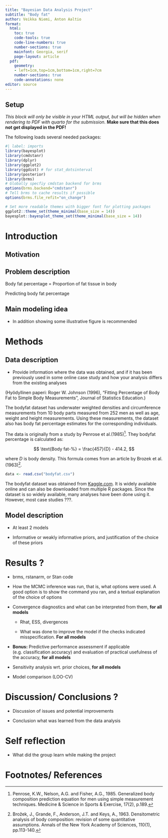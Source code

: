 ```yaml
---
title: "Bayesian Data Analysis Project"
subtitle: "Body fat"
author: Veikka Niemi, Anton Aaltio
format:
  html:
    toc: true
    code-tools: true
    code-line-numbers: true
    number-sections: true
    mainfont: Georgia, serif
    page-layout: article
  pdf:  
    geometry:
    - left=1cm,top=1cm,bottom=1cm,right=7cm
    number-sections: true
    code-annotations: none
editor: source
---
```


:::: {.content-hidden when-format="pdf"}
::: {.callout-warning collapse=false}
 
## Setup


*This block will only be visible in your HTML output, but will be hidden when rendering to PDF with quarto for the submission.*
**Make sure that this does not get displayed in the PDF!**

The following loads several needed packages:

```r
#| label: imports
library(bayesplot)
library(cmdstanr)
library(dplyr)
library(ggplot2)
library(ggdist) # for stat_dotsinterval
library(posterior)
library(brms)
# Globally specfiy cmdstan backend for brms
options(brms.backend="cmdstanr")
# Tell brms to cache results if possible
options(brms.file_refit="on_change")

# Set more readable themes with bigger font for plotting packages
ggplot2::theme_set(theme_minimal(base_size = 14))
bayesplot::bayesplot_theme_set(theme_minimal(base_size = 14))
```

:::
::::

# Introduction

## Motivation

## Problem description

Body fat percentage = Proportion of fat tissue in body

Predicting body fat percentage

## Main modeling idea

- In addition showing some illustrative figure is recommended

# Methods

## Data description

- Provide information where the data was obtained, and if it has been previously used in some online case study and how your analysis differs from the existing analyses

(Hyödyllinen paperi: Roger W. Johnson (1996), "Fitting Percentage of Body Fat to Simple Body Measurements", Journal of Statistics Education.)

The bodyfat dataset has underwater weighted densities and circumference measurements from 10 body parts measured from 252 men as well as age, weight and height measurements. Using these measurements, the dataset also has body fat percentage estimates for the corresponding individuals.

The data is originally from a study by Penrose et al.(1985)[^1]. They bodyfat percentage is calculated as:

$$
\text{Body fat-%} = \frac{457}{D} - 414.2,
$$

where $D$ is body density. This formula comes from an article by Brozek et al.(1963)[^2].

```r
data <- read.csv("bodyfat.csv")
```


The bodyfat dataset was obtained from [Kaggle.com](https://www.kaggle.com/datasets/fedesoriano/body-fat-prediction-dataset/). It is widely available online and can also be downloaded from multiple R packages. Since the dataset is so widely available, many analyses have been done using it. However, most case studies ???.

## Model description

- At least 2 models

- Informative or weakly informative priors, and justification of the choice of these priors

# Results ?

- brms, rstanarm, or Stan code

- How the MCMC inference was run, that is, what options were used. A good option is to show the command you ran, and a textual explanation of the choice of options

- Convergence diagnostics and what can be interpreted from them, **for all models**
  - Rhat, ESS, divergences
  
  - What was done to improve the model if the checks indicated misspecification. **For all models**
  
- **Bonus:** Predictive performance assessment if applicable (e.g. classification accuracy) and evaluation of practical usefulness of the accuracy, **for all models**

- Sensitivity analysis wrt. prior choices, **for all models**

- Model comparison (LOO-CV)

# Discussion/ Conclusions ?

- Discussion of issues and potential improvements

- Conclusion what was learned from the data analysis

# Self reflection

- What did the group learn while making the project

# Footnotes/ References

[^1]: Penrose, K.W., Nelson, A.G. and Fisher, A.G., 1985. Generalized body composition prediction equation for men using simple measurement techniques. Medicine & Science in Sports & Exercise, 17(2), p.189.

[^2]: Brožek, J., Grande, F., Anderson, J.T. and Keys, A., 1963. Densitometric analysis of body composition: revision of some quantitative assumptions. Annals of the New York Academy of Sciences, 110(1), pp.113-140.
